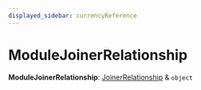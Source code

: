 ```yaml
---
displayed_sidebar: currencyReference
---
```



# ModuleJoinerRelationship

 **ModuleJoinerRelationship**: [JoinerRelationship](currency.JoinerRelationship.mdx) & `object`
